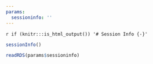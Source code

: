 ```yaml
---
params:
  sessioninfo: ''
---
```



`r if (knitr:::is_html_output()) '# Session Info {-}'`



```r
sessionInfo()
```
```r
readRDS(params$sessioninfo)
```